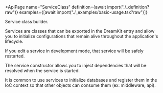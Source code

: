 
<ApiPage
  name="ServiceClass"
  definition={await import("./_definition?raw")}
  examples={[await import("./_examples/basic-usage.tsx?raw")]}
>

Service class builder.

Services are classes that can be exported in the DreamKit entry and allow
you to initialize configurations that remain alive throughout the
application's lifecycle.

If you edit a service in development mode, that service will be safely
restarted.

The service constructor allows you to inject dependencies that will be
resolved when the service is started.

It is common to use services to initialize databases and register them in
the IoC context so that other objects can consume them (ex: middleware,
api).

</ApiPage>
